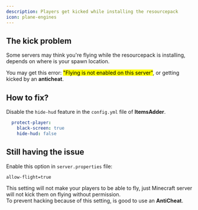 ```yaml
---
description: Players get kicked while installing the resourcepack
icon: plane-engines
---
```


## The kick problem

Some servers may think you're flying while the resourcepack is installing, depends on where is your spawn location.

You may get this error: <mark>"Flying is not enabled on this server"</mark>, or getting kicked by an **anticheat**.

## How to fix?

Disable the `hide-hud` feature in the `config.yml` file of **ItemsAdder**.

```yaml
  protect-player:
    black-screen: true
    hide-hud: false
```

## Still having the issue

Enable this option in `server.properties` file:


```text server.properties lines icon="text"
allow-flight=true
```


This setting will not make your players to be able to fly, just Minecraft server will not kick them on flying without permission.\
To prevent hacking because of this setting, is good to use an **AntiCheat**.
